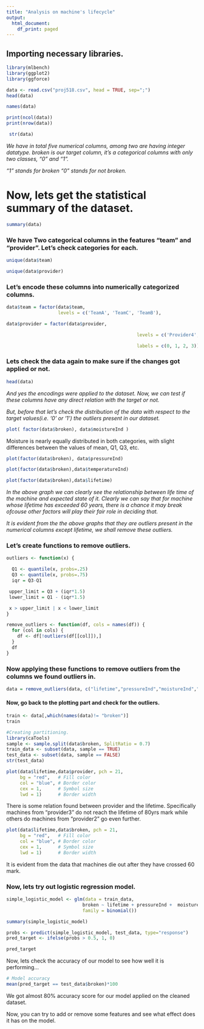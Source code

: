 ```yaml
---
title: "Analysis on machine's lifecycle"
output:
  html_document:
    df_print: paged
---
```


## Importing necessary libraries.

```r

library(mlbench)
library(ggplot2)
library(ggforce)
```

```r
data <- read.csv("proj518.csv", head = TRUE, sep=";")
head(data)
```

```r
names(data)
```

```r
print(ncol(data))
print(nrow(data))

```

```r
 str(data)
```

*We have in total five numerical columns, among two are having integer datatype. broken is our target column, it's a categorical columns with only two classes, "0" and "1".*

*"1" stands for broken "0" stands for not broken.*

# Now, lets get the statistical summary of the dataset.

```r
summary(data)  


```

### We have Two categorical columns in the features "team" and "provider". Let's check categories for each.

```r
unique(data$team)
```

```r
unique(data$provider)
```

### Let's encode these columns into numerically categorized columns.

```r
data$team = factor(data$team,
                   levels = c('TeamA', 'TeamC', 'TeamB'),                                              labels = c(0, 1, 2))
```

```r
data$provider = factor(data$provider,

                                                levels = c('Provider4', 'Provider1', 'Provider2','Provider3'),

                                                labels = c(0, 1, 2, 3))

```

### Lets check the data again to make sure if the changes got applied or not.

```r
head(data)
```

*And yes the encodings were applied to the dataset. Now, we can test if these columns have any direct relation with the target or not.*

*But, before that let's check the distribution of the data with respect to the target values(i.e. '0' or '1') the outliers present in our dataset.*

```r

plot( factor(data$broken), data$moistureInd )

```

Moisture is nearly equally distributed in both categories, with slight differences between the values of mean, Q1, Q3, etc.

```r
plot(factor(data$broken), data$pressureInd)
```

```r
plot(factor(data$broken),data$temperatureInd)
```

```r
plot(factor(data$broken),data$lifetime)
```

*In the above graph we can clearly see the relationship between life time of the machine and expected state of it. Clearly we can say that for machine whose lifetime has exceeded 60 years, there is a chance it may break ofcouse other factors will play their fair role in deciding that.*

*It is evident from the the above graphs that they are outliers present in the numerical columns except lifetime, we shall remove these outliers.*

### Let's create functions to remove outliers.

```r
outliers <- function(x) {

  Q1 <- quantile(x, probs=.25)
  Q3 <- quantile(x, probs=.75)
  iqr = Q3-Q1

 upper_limit = Q3 + (iqr*1.5)
 lower_limit = Q1 - (iqr*1.5)

 x > upper_limit | x < lower_limit
}

remove_outliers <- function(df, cols = names(df)) {
  for (col in cols) {
    df <- df[!outliers(df[[col]]),]
  }
  df
}
```

### Now applying these functions to remove outliers from the columns we found outliers in.

```r
data = remove_outliers(data, c("lifetime","pressureInd","moistureInd","temperatureInd"))
```

#### Now, go back to the plotting part and check for the outliers.

```r
train <- data[,which(names(data)!= "broken")]
train

```

```r
#Creating partitioning.
library(caTools)
sample <- sample.split(data$broken, SplitRatio = 0.7)
train_data <- subset(data, sample == TRUE)
test_data <- subset(data, sample == FALSE)
str(test_data)  

```

```r
plot(data$lifetime,data$provider, pch = 21,
     bg = "red",   # Fill color
     col = "blue", # Border color
     cex = 1,      # Symbol size
     lwd = 1)      # Border width
```

There is some relation found between provider and the lifetime. Specifically machines from "provider3" do not reach the lifetime of 80yrs mark while others do machines from "provider2" go even further.

```r
plot(data$lifetime,data$broken, pch = 21,
     bg = "red",   # Fill color
     col = "blue", # Border color
     cex = 1,      # Symbol size
     lwd = 1)      # Border width
```

It is evident from the data that machines die out after they have crossed 60 mark.

### Now, lets try out logistic regression model.

```r
simple_logistic_model <- glm(data = train_data,
                            broken ~ lifetime + pressureInd +  moistureInd + temperatureInd,
                            family = binomial())
```

```r
summary(simple_logistic_model)
```

```r
probs <- predict(simple_logistic_model, test_data, type="response")
pred_target <- ifelse(probs > 0.5, 1, 0)
```

```r
pred_target
```

Now, lets check the accuracy of our model to see how well it is performing...

```r
# Model accuracy
mean(pred_target == test_data$broken)*100
```

We got almost 80% accuracy score for our model applied on the cleaned dataset.

Now, you can try to add or remove some features and see what effect does it has on the model.
